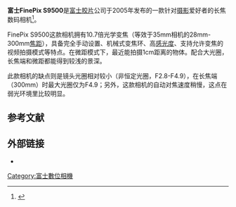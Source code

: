 {{Infobox_Digicam |
  image = [[Image:S9000.jpg|300px]]|
  model   = Fujifilm FinePix S9500 |
  kind   = 长焦数码相机 |
  sensor   = 1/1.6" CCD |
  res = 900万 |
  lens = 等效28mm-300mm（10.7倍光学变焦） |
  viewfinder = EVF（电子取景器）|
  storage = [[xD图像卡|xD图像卡]] [[CF卡|CF卡]]|
  shutterRange = 30 – 1/4,000秒. |
  speedRange = 自动 / 80 / 100 / 200 / 400 / 800 / 1600|
  rearLCD = |
emode = 自动曝光, [[光圈优先|光圈优先]]模式曝光, [[快门优先|快门优先]]曝光, 手动曝光, [[程序曝光|程序曝光]]|
}}

'''富士FinePix S9500'''是[[富士胶片|富士胶片]]公司于2005年发布的一款针对[[摄影|摄影]]爱好者的长焦数码相机<ref>{{cite news|language=zh-cn|publisher=富士中国|url=http://www.fujifilm.com.cn/products/digital_cameras/old/finepix_s9500/release.html|title=富士发布新款FinePix S9500|date=2005-08-09|accessdate=2010-06-17}}{{dead link|date=2017年12月 |bot=InternetArchiveBot |fix-attempted=yes }}</ref>。

FinePix S9500这款相机拥有10.7倍光学变焦（等效于35mm相机的28mm-300mm[[焦距|焦距]]），具备完全手动设置、机械式变焦环、高[[感光度|感光度]]、支持允许变焦的视频拍摄模式等特点。在微距模式下，最近能拍摄1cm距离的物体。配合大光圈，长焦端和微距都能得到较浅的景深。

此款相机的缺点则是镜头光圈相对较小（非恒定光圈，F2.8-F4.9），在长焦端（300mm）时最大光圈仅为F4.9；另外，这款相机的自动对焦速度稍慢，这点在弱光环境里比较明显。

== 参考文献 ==
{{reflist}}

== 外部链接 ==
*{{cite news|language=zh-cn|url=http://dcdv.zol.com.cn/2005/0916/202990.shtml|title=市售消费级机王 富士S9500评测报告|date=2005-09-16|accessdate=2010-06-17|archive-date=2016-03-04|archive-url=https://web.archive.org/web/20160304084412/http://dcdv.zol.com.cn/2005/0916/202990.shtml|dead-url=no}}

[[Category:富士數位相機|Category:富士數位相機]]